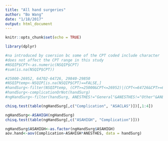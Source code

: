 ```yaml
---
title: "All hand surgeries"
author: "Bo Wang"
date: "1/18/2017"
output: html_document
---
```


```r
knitr::opts_chunk$set(echo = TRUE)
```

```r
library(dplyr)
```


```r
#na introduced by coersion bc some of the CPT coded include character
#does not affect the CPT range in this study
#NSQIP$CPT<-as.numeric(NSQIP$CPT)
#sum(is.na(NSQIP$CPT))

#25000-26952, 64702-64726, 29840-29850
#NSQIPtemp<-NSQIP[is.na(NSQIP$CPT)==FALSE,]
#handSurg<-filter(NSQIPtemp, (CPT>=25000&CPT<=26952)|(CPT<=64726&CPT>=64702)|(CPT<=29850&CPT>=29840))
#handSurg<-complicationOrNot(handSurg)
#ngHandSurg<-filter(handSurg, ANESTHES!="General"&ANESTHES!="Other"&ANESTHES!="NULL"&ANESTHES!="Unknown")

chisq.test(table(ngHandSurg[,c("Complication", "ASACLAS")])[,1:4])

ngHandSurg<-ASAHIGH(ngHandSurg)
chisq.test(table(ngHandSurg[,c("ASAHIGH", "Complication")]))

ngHandSurg$ASAHIGH<-as.factor(ngHandSurg$ASAHIGH)
aov.hand<-aov(Complication~ASAHIGH*ANESTHES, data = handSurg)
```
